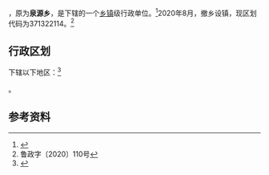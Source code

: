{{中国乡级行政区|37/13/22/205/000}}

'''{{PAGENAMEBASE}}'''，原为'''泉源乡'''，是{{PRC admin/fullname|37/13/22/205/000|3}}下辖的一个[[乡镇|乡镇]]级行政单位。<ref>{{PRC admin/ref sgc|{{PRC admin/parent|37/13/22/205/000}}}}</ref>2020年8月，撤乡设镇，现区划代码为371322114。<ref>鲁政字〔2020〕110号</ref>

== 行政区划 ==

{{PAGENAMEBASE}}下辖以下地区：<ref>{{PRC admin/ref sgc|37/13/22/205/000}}</ref>

{{PRC admin/children|37/13/22/205/000}}。

== 参考资料 ==

{{reflist}}

{{PRC admin/navcat|37/13/22/205/000}}